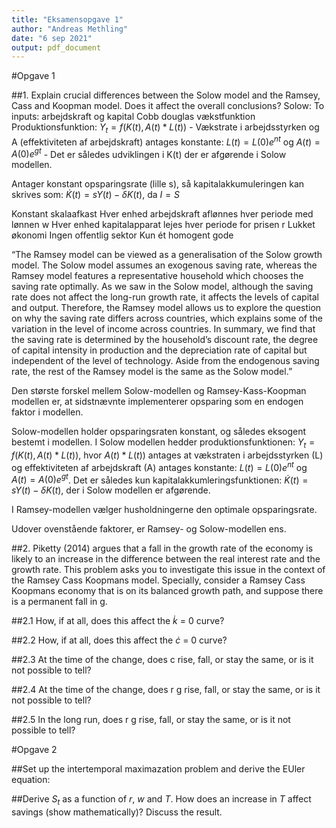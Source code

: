 ```yaml
---
title: "Eksamensopgave 1"
author: "Andreas Methling"
date: "6 sep 2021"
output: pdf_document
---
```


#Opgave 1

##1. Explain crucial differences between the Solow model and the Ramsey, Cass and Koopman model. Does it affect the overall conclusions?
Solow:
To inputs: arbejdskraft og kapital
Cobb douglas vækstfunktion
Produktionsfunktion: $Y_t=f(K(t), A(t)*L(t))$
  - Vækstrate i arbejdsstyrken og A (effektiviteten af arbejdskraft) antages konstante: $L(t)=L(0)e^{nt}$ og $A(t)=A(0)e^{gt}$
  - Det er således udviklingen i K(t) der er afgørende i Solow modellen.

Antager konstant opsparingsrate (lille s), så kapitalakkumuleringen kan skrives som: $\dot{K}(t)=sY(t)-\delta K(t)$, da $I=S$

Konstant skalaafkast
Hver enhed arbejdskraft aflønnes hver periode med lønnen w
Hver enhed kapitalapparat lejes hver periode for prisen r
Lukket økonomi
Ingen offentlig sektor
Kun ét homogent gode


"The Ramsey model can be viewed as a generalisation of the Solow growth model. The Solow model assumes an exogenous saving rate, whereas the Ramsey model features a representative household which chooses the saving rate optimally. As we saw in the Solow model, although the saving rate does not affect the long-run growth rate, it affects the levels of capital and output. Therefore, the Ramsey model allows us to explore the question on why the saving rate differs across countries, which explains some of the variation in the level of income across countries. In summary, we find that the saving rate is determined by the household’s discount rate, the degree of capital intensity in production and the depreciation rate of capital but independent of the level of technology. Aside from the endogenous saving rate, the rest of the Ramsey model is the same as the Solow model."


Den største forskel mellem Solow-modellen og Ramsey-Kass-Koopman modellen er, at sidstnævnte implementerer opsparing som en endogen faktor i modellen.

Solow-modellen holder opsparingsraten konstant, og således eksogent bestemt i modellen.
I Solow modellen hedder produktionsfunktionen: $Y_t=f(K(t), A(t)*L(t))$, hvor $A(t)*L(t))$ antages at vækstraten i arbejdsstyrken (L) og effektiviteten af arbejdskraft (A) antages konstante: $L(t)=L(0)e^{nt}$ og $A(t)=A(0)e^{gt}$. Det er således kun kapitalakkumleringsfunktionen: $\dot{K}(t)=sY(t)-\delta K(t)$, der i Solow modellen er afgørende.

I Ramsey-modellen vælger husholdningerne den optimale opsparingsrate.

Udover ovenstående faktorer, er Ramsey- og Solow-modellen ens.

##2.  Piketty (2014) argues that a fall in the growth rate of the economy is likely to an increase in the difference between the real interest rate and the growth rate. This problem asks you to investigate this issue in the context of the Ramsey Cass Koopmans model. Specially, consider a Ramsey Cass Koopmans economy that is on its balanced growth path, and suppose there is a permanent fall in g.

##2.1  How, if at all, does this affect the $\dot k$ = 0 curve?


##2.2 How, if at all, does this affect the $\dot c$ = 0 curve?


##2.3 At the time of the change, does c rise, fall, or stay the same, or is it not possible to tell?


##2.4 At the time of the change, does r g rise, fall, or stay the same, or is it not possible to tell?


##2.5 In the long run, does r g rise, fall, or stay the same, or is it not possible to tell? 


#Opgave 2


##Set up the intertemporal maximazation problem and derive the EUler equation:

##Derive $S_t$ as a function of $r$, $w$ and $T$. How does an increase in $T$ affect savings (show mathematically)? Discuss the result.